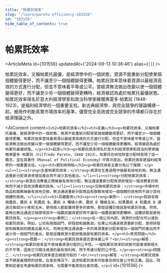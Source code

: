 ```yaml
---
title: "帕累託效率"
slug: "/learn/pareto-efficiency-101556"
id: "101556"
hide_table_of_contents: true
---
```



# 帕累託效率

<ArticleMeta id={101556} updatedAt={'2024-09-13 10:36:46'} alias={`[]`} />
<div className='border-solid border-b border-t-0 my-4 border-[var(--ifm-color-gray-300)]' />

帕累託效率，又稱帕累托最優，是經濟學中的一個狀態，資源不能重新分配使某個個體變得更好，而不讓至少一個個體變得更糟。帕累託效率意味着資源以最經濟高效的方式進行分配，但並不意味着平等或公平。當經濟無法做出改變以使一個個體變得更好，而不讓至少另一個個體變得更糟時，經濟被認為處於帕累托最優狀態。帕累託效率得名於意大利經濟學家和政治科學家維爾弗雷多·帕累託 (1848-1923)，是福利經濟學的一個重要支柱。新古典經濟學，與完全競爭的理論構建一起，被用作判斷真實市場效率的基準，儘管完全高效或完全競爭的市場都只存在於經濟理論之外。

<AIContent content={`<h2>帕累託效率</h2><h3>定義</h3><p>帕累託效率，又稱帕累托最優，是經濟學中的一個狀態，資源不能重新分配使某個個體變得更好，而不讓至少一個個體變得更糟。帕累託效率意味着資源以最經濟高效的方式進行分配，但並不意味着平等或公平。當經濟無法做出改變以使一個個體變得更好，而不讓至少另一個個體變得更糟時，經濟被認為處於帕累托最優狀態。</p><h3>起源</h3><p>帕累託效率得名於意大利經濟學家和政治科學家維爾弗雷多·帕累託（Vilfredo Pareto，1848-1923）。帕累託在研究財富分配時發現了這一概念，並在其著作《Manual of Political Economy》中首次提出。帕累託效率是福利經濟學的一個重要支柱。</p><h3>類別與特點</h3><p>帕累託效率主要分為以下幾類：</p><ul><li><strong>生產帕累託效率：</strong>資源在生產過程中被最有效地利用，無法通過重新分配資源來增加產出而不減少其他產出。</li><li><strong>分配帕累託效率：</strong>資源在消費者之間被最有效地分配，無法通過重新分配資源來增加一個消費者的效用而不減少其他消費者的效用。</li><li><strong>交換帕累託效率：</strong>市場中的商品和服務被最有效地交換，無法通過重新分配商品和服務來增加一個個體的效用而不減少其他個體的效用。</li></ul><h3>具體案例</h3><p><strong>案例一：</strong>假設有兩個農民，農民 A 和農民 B。農民 A 種植小麥，農民 B 種植玉米。如果農民 A 和農民 B 通過交換部分小麥和玉米，使得兩人都能獲得更多的食物，那麼這種交換就是帕累託改進。然而，當再也無法通過交換使得其中一個農民變得更好而不讓另一個農民變得更糟時，這種狀態就是帕累託效率。</p><p><strong>案例二：</strong>在一個公司內部，資源的分配也可以達到帕累託效率。例如，公司有兩個部門，研發部和銷售部。如果公司通過資源重新分配，使得研發部和銷售部的總產出最大化，而再也無法通過進一步的資源重新分配來增加一個部門的產出而不減少另一個部門的產出，那麼這種資源分配狀態就是帕累託效率。</p><h3>常見問題</h3><p><strong>問題一：</strong>帕累託效率是否意味着公平？<br/><strong>解答：</strong>帕累託效率並不意味着資源分配的公平性。一個帕累託效率的狀態可能會導致極大的不平等，因為它只關注資源的最有效利用，而不考慮分配的公平性。</p><p><strong>問題二：</strong>帕累託效率是否總是可取的？<br/><strong>解答：</strong>帕累託效率並不總是最理想的狀態。在某些情況下，追求帕累託效率可能會忽視社會公平和正義。因此，政策制定者在考慮帕累託效率時，也需要平衡其他社會目標。</p>`} id={101556} />
